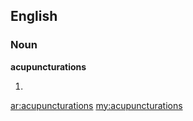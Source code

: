 ==English==

===Noun===
'''acupuncturations'''

# {{plural of|[[acupuncturation]]}}

[[ar:acupuncturations]]
[[my:acupuncturations]]
